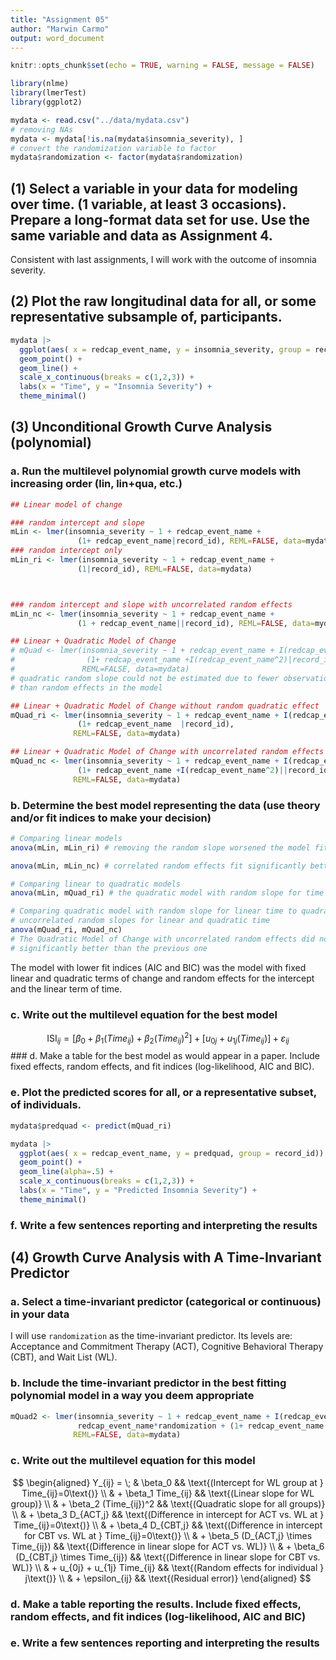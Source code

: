 ```yaml
---
title: "Assignment 05"
author: "Marwin Carmo"
output: word_document
---
```


```r
knitr::opts_chunk$set(echo = TRUE, warning = FALSE, message = FALSE)
```

```r
library(nlme)
library(lmerTest)
library(ggplot2)
```

```r
mydata <- read.csv("../data/mydata.csv")
# removing NAs
mydata <- mydata[!is.na(mydata$insomnia_severity), ]
# convert the randomization variable to factor
mydata$randomization <- factor(mydata$randomization)

```

## (1)	Select a variable in your data for modeling over time. (1 variable, at least 3 occasions). Prepare a long-format data set for use. Use the same variable and data as Assignment 4.

Consistent with last assignments, I will work with the outcome of insomnia severity.

## (2)	Plot the raw longitudinal data for all, or some representative subsample of, participants. 

```r
mydata |> 
  ggplot(aes( x = redcap_event_name, y = insomnia_severity, group = record_id)) +
  geom_point() + 
  geom_line() +
  scale_x_continuous(breaks = c(1,2,3)) +
  labs(x = "Time", y = "Insomnia Severity") +
  theme_minimal()
```

## (3)	Unconditional Growth Curve Analysis (polynomial) 

### a.	Run the multilevel polynomial growth curve models with increasing order (lin, lin+qua, etc.)

```r
## Linear model of change

### random intercept and slope
mLin <- lmer(insomnia_severity ~ 1 + redcap_event_name + 
               (1+ redcap_event_name|record_id), REML=FALSE, data=mydata)
### random intercept only
mLin_ri <- lmer(insomnia_severity ~ 1 + redcap_event_name + 
               (1|record_id), REML=FALSE, data=mydata)



### random intercept and slope with uncorrelated random effects
mLin_nc <- lmer(insomnia_severity ~ 1 + redcap_event_name + 
               (1 + redcap_event_name||record_id), REML=FALSE, data=mydata)

## Linear + Quadratic Model of Change
# mQuad <- lmer(insomnia_severity ~ 1 + redcap_event_name + I(redcap_event_name^2) +
#                (1+ redcap_event_name +I(redcap_event_name^2)|record_id), 
#               REML=FALSE, data=mydata)
# quadratic random slope could not be estimated due to fewer observations 
# than random effects in the model

## Linear + Quadratic Model of Change without random quadratic effect
mQuad_ri <- lmer(insomnia_severity ~ 1 + redcap_event_name + I(redcap_event_name^2) +
               (1+ redcap_event_name  |record_id), 
              REML=FALSE, data=mydata)

## Linear + Quadratic Model of Change with uncorrelated random effects
mQuad_nc <- lmer(insomnia_severity ~ 1 + redcap_event_name + I(redcap_event_name^2) +
               (1+ redcap_event_name +I(redcap_event_name^2)||record_id), 
              REML=FALSE, data=mydata)


```

### b.	Determine the best model representing the data (use theory and/or fit indices to make your decision)

```r
# Comparing linear models
anova(mLin, mLin_ri) # removing the random slope worsened the model fit

anova(mLin, mLin_nc) # correlated random effects fit significantly better

# Comparing linear to quadratic models
anova(mLin, mQuad_ri) # the quadratic model with random slope for time had a better fit

# Comparing quadratic model with random slope for linear time to quadratic model with
# uncorrelated random slopes for linear and quadratic time
anova(mQuad_ri, mQuad_nc)
# The Quadratic Model of Change with uncorrelated random effects did not fit
# significantly better than the previous one
```

The model with lower fit indices (AIC and BIC) was the model with fixed linear and quadratic terms of change and random effects for the intercept and the linear term of time. 

### c.	Write out the multilevel equation for the best model

$$ \text{ISI}_{ij} = [\beta_0 + \beta_1 (Time_{ij}) + \beta_2 (Time_{ij})^2] + [u_{0j} + u_{1j} (Time_{ij})] + \varepsilon_{ij} $$
### d.	Make a table for the best model as would appear in a paper. Include fixed effects, random effects, and fit indices (log-likelihood, AIC and BIC).


### e.	Plot the predicted scores for all, or a representative subset, of individuals. 

```r
mydata$predquad <- predict(mQuad_ri)

mydata |> 
  ggplot(aes( x = redcap_event_name, y = predquad, group = record_id)) +
  geom_point() + 
  geom_line(alpha=.5) +
  scale_x_continuous(breaks = c(1,2,3)) +
  labs(x = "Time", y = "Predicted Insomnia Severity") +
  theme_minimal()
```

### f.	Write a few sentences reporting and interpreting the results

## (4)	Growth Curve Analysis with A Time-Invariant Predictor

### a.	Select a time-invariant predictor (categorical or continuous) in your data

I will use `randomization` as the time-invariant predictor. Its levels are: Acceptance and Commitment Therapy (ACT), Cognitive Behavioral Therapy (CBT), and Wait List (WL).

### b.	Include the time-invariant predictor in the best fitting polynomial model in a way you deem appropriate

```r
mQuad2 <- lmer(insomnia_severity ~ 1 + redcap_event_name + I(redcap_event_name^2) +
               redcap_event_name*randomization + (1+ redcap_event_name  |record_id), 
              REML=FALSE, data=mydata)
```

### c.	Write out the multilevel equation for this model


$$
\begin{aligned}
  Y_{ij} = \; & \beta_0 && \text{(Intercept for WL group at } Time_{ij}=0\text{)} \\
           & + \beta_1 Time_{ij} && \text{(Linear slope for WL group)} \\
           & + \beta_2 (Time_{ij})^2 && \text{(Quadratic slope for all groups)} \\
           & + \beta_3 D_{ACT,j} && \text{(Difference in intercept for ACT vs. WL at } Time_{ij}=0\text{)} \\
           & + \beta_4 D_{CBT,j} && \text{(Difference in intercept for CBT vs. WL at } Time_{ij}=0\text{)} \\
           & + \beta_5 (D_{ACT,j} \times Time_{ij}) && \text{(Difference in linear slope for ACT vs. WL)} \\
           & + \beta_6 (D_{CBT,j} \times Time_{ij}) && \text{(Difference in linear slope for CBT vs. WL)} \\
           & + u_{0j} + u_{1j} Time_{ij} && \text{(Random effects for individual } j\text{)} \\
           & + \epsilon_{ij} && \text{(Residual error)}
\end{aligned}
$$



### d.	Make a table reporting the results. Include fixed effects, random effects, and fit indices (log-likelihood, AIC and BIC)

### e.	Write a few sentences reporting and interpreting the results
